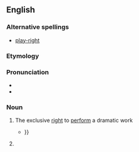 ==English==

===Alternative spellings===
* [[play-right]]

===Etymology===
{{compound|play|right}}

===Pronunciation===
* {{IPA|/ˈplejɹajt/}}
* {{homophones|playwright}}

===Noun===
{{en-noun}}

# {{legal|dated}} The exclusive [[right]] to [[perform]] a dramatic work
#*{{quote-book|1912|Richard Rogers Bowker|Copyright, Its History and Its Uses|url=http://books.google.com/books?id=n8A9AAAAIAAJ|page=162
|passage=Copyright in the specific sense is, however, of less importance to the dramatic author than '''playright''' or performing right{{...|, which is also covered and protected specifically by the code of 1909, though in less accurate, definite, and satisfactory provisions, involving in some respects serious questions. }}}}
# {{misspelling of|playwright}}